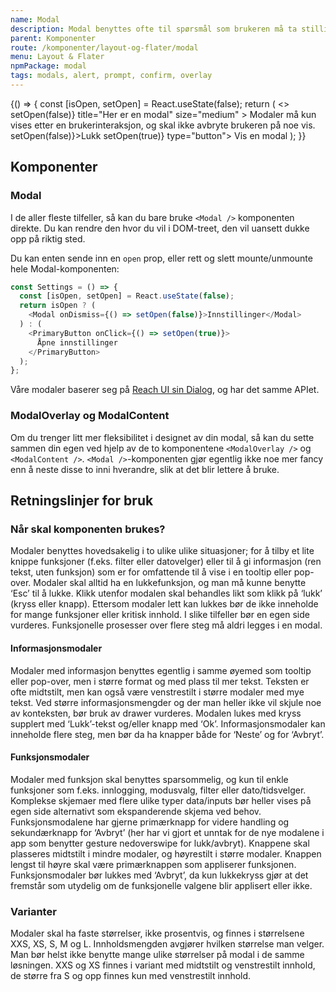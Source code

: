 ```yaml
---
name: Modal
description: Modal benyttes ofte til spørsmål som brukeren må ta stilling til før han kan gå videre, de avbryter flyten men beholder konteksten delvis. De kan også vise tilleggsinfo som brukeren har etterspurt på en fokusert måte.
parent: Komponenter
route: /komponenter/layout-og-flater/modal
menu: Layout & Flater
npmPackage: modal
tags: modals, alert, prompt, confirm, overlay
---
```



<PageHeader />

<Playground>
  {() => {
    const [isOpen, setOpen] = React.useState(false);
    return (
      <>
        <Modal
          open={isOpen}
          onDismiss={() => setOpen(false)}
          title="Her er en modal"
          size="medium"
        >
          <Paragraph>
            Modaler må kun vises etter en brukerinteraksjon, og skal ikke
            avbryte brukeren på noe vis.
          </Paragraph>
          <PrimaryButton onClick={() => setOpen(false)}>Lukk</PrimaryButton>
        </Modal>
        <PrimaryButton onClick={() => setOpen(true)} type="button">
          Vis en modal
        </PrimaryButton>
      </>
    );
  }}
</Playground>

## Komponenter

### Modal

<ImportStatement imports="Modal" />
<Props of={Modal} title="Props, Modal" />

I de aller fleste tilfeller, så kan du bare bruke `<Modal />` komponenten direkte. Du kan rendre den hvor du vil i DOM-treet, den vil uansett dukke opp på riktig sted.

Du kan enten sende inn en `open` prop, eller rett og slett mounte/unmounte hele Modal-komponenten:

```js
const Settings = () => {
  const [isOpen, setOpen] = React.useState(false);
  return isOpen ? (
    <Modal onDismiss={() => setOpen(false)}>Innstillinger</Modal>
  ) : (
    <PrimaryButton onClick={() => setOpen(true)}>
      Åpne innstillinger
    </PrimaryButton>
  );
};
```

Våre modaler baserer seg på [Reach UI sin Dialog](https://reacttraining.com/reach-ui/dialog), og har det samme APIet.

### ModalOverlay og ModalContent

<ImportStatement imports="ModalOverlay, ModalContent" />
<Props of={ModalOverlay} title="Props, ModalOverlay" />
<Props of={ModalContent} title="Props, ModalContent" />

Om du trenger litt mer fleksibilitet i designet av din modal, så kan du sette sammen din egen ved hjelp av de to komponentene `<ModalOverlay />` og `<ModalContent />`. `<Modal />`-komponenten gjør egentlig ikke noe mer fancy enn å neste disse to inni hverandre, slik at det blir lettere å bruke.

## Retningslinjer for bruk

### Når skal komponenten brukes?

Modaler benyttes hovedsakelig i to ulike ulike situasjoner; for å tilby et lite knippe funksjoner (f.eks. filter eller datovelger) eller til å gi informasjon (ren tekst, uten funksjon) som er for omfattende til å vise i en tooltip eller pop-over. Modaler skal alltid ha en lukkefunksjon, og man må kunne benytte ‘Esc’ til å lukke. Klikk utenfor modalen skal behandles likt som klikk på ‘lukk’ (kryss eller knapp). Ettersom modaler lett kan lukkes bør de ikke inneholde for mange funksjoner eller kritisk innhold. I slike tilfeller bør en egen side vurderes. Funksjonelle prosesser over flere steg må aldri legges i en modal.

#### Informasjonsmodaler

Modaler med informasjon benyttes egentlig i samme øyemed som tooltip eller pop-over, men i større format og med plass til mer tekst. Teksten er ofte midtstilt, men kan også være venstrestilt i større modaler med mye tekst. Ved større informasjonsmengder og der man heller ikke vil skjule noe av konteksten, bør bruk av drawer vurderes. Modalen lukes med kryss supplert med ‘Lukk’-tekst og/eller knapp med ‘Ok’. Informasjonsmodaler kan inneholde flere steg, men bør da ha knapper både for ‘Neste’ og for ‘Avbryt’.

#### Funksjonsmodaler

Modaler med funksjon skal benyttes sparsommelig, og kun til enkle funksjoner som f.eks. innlogging, modusvalg, filter eller dato/tidsvelger. Komplekse skjemaer med flere ulike typer data/inputs bør heller vises på egen side alternativt som ekspanderende skjema ved behov. Funksjonsmodalene har gjerne primærknapp for videre handling og sekundærknapp for ‘Avbryt’ (her har vi gjort et unntak for de nye modalene i app som benytter gesture nedoverswipe for lukk/avbryt). Knappene skal plasseres midtstilt i mindre modaler, og høyrestilt i større modaler. Knappen lengst til høyre skal være primærknappen som appliserer funksjonen. Funksjonsmodaler bør lukkes med ‘Avbryt’, da kun lukkekryss gjør at det fremstår som utydelig om de funksjonelle valgene blir applisert eller ikke.

### Varianter

Modaler skal ha faste størrelser, ikke prosentvis, og finnes i størrelsene XXS, XS, S, M og L. Innholdsmengden avgjører hvilken størrelse man velger. Man bør helst ikke benytte mange ulike størrelser på modal i de samme løsningen. XXS og XS finnes i variant med midtstilt og venstrestilt innhold, de større fra S og opp finnes kun med venstrestilt innhold.
